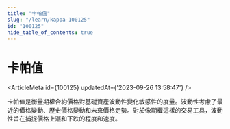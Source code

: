 ```yaml
---
title: "卡帕值"
slug: "/learn/kappa-100125"
id: "100125"
hide_table_of_contents: true
---
```



# 卡帕值

<ArticleMeta id={100125} updatedAt={'2023-09-26 13:58:47'} />
<div className='border-solid border-b border-t-0 my-4 border-[var(--ifm-color-gray-300)]' />

卡帕值是衡量期權合約價格對基礎資產波動性變化敏感性的度量。波動性考慮了最近的價格變動、歷史價格變動和未來價格走勢。對於像期權這樣的交易工具，波動性旨在捕捉價格上漲和下跌的程度和速度。
